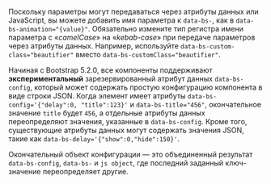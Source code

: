 Поскольку параметры могут передаваться через атрибуты данных или JavaScript, вы можете добавить имя параметра к `data-bs-`, как в `data-bs-animation="{value}"`. Обязательно измените тип регистра имени параметра с «_camelCase_» на «_kebab-case_» при передаче параметров через атрибуты данных. Например, используйте `data-bs-custom-class="beautifier"` вместо `data-bs-customClass="beautifier"`.

Начиная с Bootstrap 5.2.0, все компоненты поддерживают **экспериментальный** зарезервированный атрибут данных `data-bs-config`, который может содержать простую конфигурацию компонента в виде строки JSON. Когда элемент имеет атрибуты `data-bs-config='{"delay":0, "title":123}'` и `data-bs-title="456"`, окончательное значение `title` будет `456`, а отдельные атрибуты данных переопределяют значения, указанные в `data-bs-config`. Кроме того, существующие атрибуты данных могут содержать значения JSON, такие как `data-bs-delay='{"show":0,"hide":150}'`.

Окончательный объект конфигурации — это объединенный результат `data-bs-config`, `data-bs-` и `js object`, где последний заданный ключ-значение переопределяет другие.
